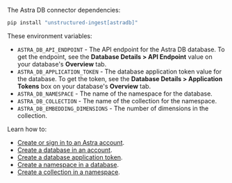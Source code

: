 The Astra DB connector dependencies:

```bash CLI, Python
pip install "unstructured-ingest[astradb]"
```

These environment variables:

- `ASTRA_DB_API_ENDPOINT` - The API endpoint for the Astra DB database. To get the endpoint, see the **Database Details > API Endpoint** value on your database's **Overview** tab.
- `ASTRA_DB_APPLICATION_TOKEN` - The database application token value for the database. To get the token, see the **Database Details > Application Tokens** box on your database's **Overview** tab.
- `ASTRA_DB_NAMESPACE` - The name of the namespace for the database.
- `ASTRA_DB_COLLECTION` - The name of the collection for the namespace. 
- `ASTRA_DB_EMBEDDING_DIMENSIONS` - The number of dimensions in the collection.

Learn how to:

- [Create or sign in to an Astra account](https://astra.datastax.com/).
- [Create a database in an account](https://docs.datastax.com/en/astra-db-classic/databases/manage-create.html).
- [Create a database application token](https://docs.datastax.com/en/astra-db-serverless/administration/manage-application-tokens.html).
- [Create a namespace in a database](https://docs.datastax.com/en/astra-db-serverless/databases/manage-namespaces.html#create-namespace).
- [Create a collection in a namespace](https://docs.datastax.com/en/astra-db-serverless/databases/manage-collections.html#create-collection).